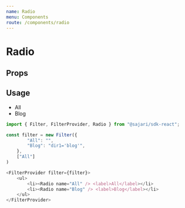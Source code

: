 ```yaml
---
name: Radio
menu: Components
route: /components/radio
---
```



# Radio

## Props
<PropsTable of={Radio} />

## Usage
<ExampleContainer>
    <FilterProvider filter={categoryFilter()}>
        <ul>
            <li><Radio name="All" /> <label>All</label></li>
            <li><Radio name="Blog" /> <label>Blog</label></li>
        </ul>
    </FilterProvider>
</ExampleContainer>

```javascript
import { Filter, FilterProvider, Radio } from "@sajari/sdk-react";

const filter = new Filter({
        "All": "",
        "Blog": "dir1='blog'",
    }, 
    ["All"]
)

<FilterProvider filter={filter}>
    <ul>
        <li><Radio name="All" /> <label>All</label></li>
        <li><Radio name="Blog" /> <label>Blog</label></li>
    </ul>
</FilterProvider>
```

